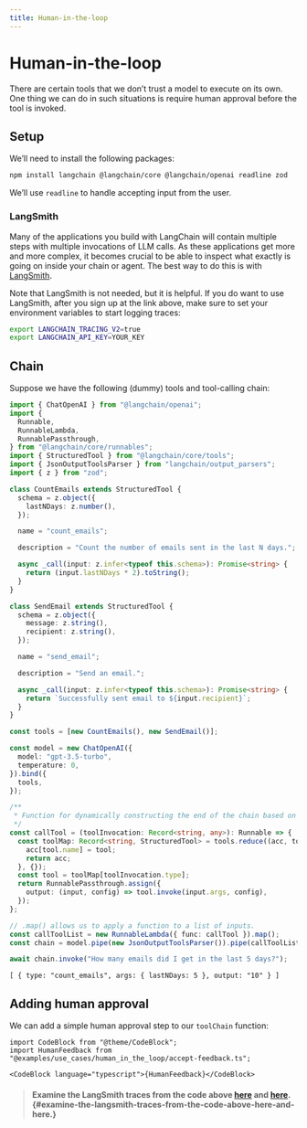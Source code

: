 ```yaml
---
title: Human-in-the-loop
---
```


# Human-in-the-loop

There are certain tools that we don’t trust a model to execute on its
own. One thing we can do in such situations is require human approval
before the tool is invoked.

## Setup

We’ll need to install the following packages:

```bash
npm install langchain @langchain/core @langchain/openai readline zod
```

We’ll use `readline` to handle accepting input from the user.

### LangSmith

Many of the applications you build with LangChain will contain multiple
steps with multiple invocations of LLM calls. As these applications get
more and more complex, it becomes crucial to be able to inspect what
exactly is going on inside your chain or agent. The best way to do this
is with [LangSmith](https://smith.langchain.com/).

Note that LangSmith is not needed, but it is helpful. If you do want to
use LangSmith, after you sign up at the link above, make sure to set
your environment variables to start logging traces:

```bash
export LANGCHAIN_TRACING_V2=true
export LANGCHAIN_API_KEY=YOUR_KEY
```

## Chain

Suppose we have the following (dummy) tools and tool-calling chain:

```typescript
import { ChatOpenAI } from "@langchain/openai";
import {
  Runnable,
  RunnableLambda,
  RunnablePassthrough,
} from "@langchain/core/runnables";
import { StructuredTool } from "@langchain/core/tools";
import { JsonOutputToolsParser } from "langchain/output_parsers";
import { z } from "zod";

class CountEmails extends StructuredTool {
  schema = z.object({
    lastNDays: z.number(),
  });

  name = "count_emails";

  description = "Count the number of emails sent in the last N days.";

  async _call(input: z.infer<typeof this.schema>): Promise<string> {
    return (input.lastNDays * 2).toString();
  }
}

class SendEmail extends StructuredTool {
  schema = z.object({
    message: z.string(),
    recipient: z.string(),
  });

  name = "send_email";

  description = "Send an email.";

  async _call(input: z.infer<typeof this.schema>): Promise<string> {
    return `Successfully sent email to ${input.recipient}`;
  }
}

const tools = [new CountEmails(), new SendEmail()];
```

```typescript
const model = new ChatOpenAI({
  model: "gpt-3.5-turbo",
  temperature: 0,
}).bind({
  tools,
});

/**
 * Function for dynamically constructing the end of the chain based on the model-selected tool.
 */
const callTool = (toolInvocation: Record<string, any>): Runnable => {
  const toolMap: Record<string, StructuredTool> = tools.reduce((acc, tool) => {
    acc[tool.name] = tool;
    return acc;
  }, {});
  const tool = toolMap[toolInvocation.type];
  return RunnablePassthrough.assign({
    output: (input, config) => tool.invoke(input.args, config),
  });
};
```

```typescript
// .map() allows us to apply a function to a list of inputs.
const callToolList = new RunnableLambda({ func: callTool }).map();
const chain = model.pipe(new JsonOutputToolsParser()).pipe(callToolList);
```

```typescript
await chain.invoke("How many emails did I get in the last 5 days?");
```

```text
[ { type: "count_emails", args: { lastNDays: 5 }, output: "10" } ]
```

## Adding human approval

We can add a simple human approval step to our `toolChain` function:

```mdx-code-block
import CodeBlock from "@theme/CodeBlock";
import HumanFeedback from "@examples/use_cases/human_in_the_loop/accept-feedback.ts";

<CodeBlock language="typescript">{HumanFeedback}</CodeBlock>
```

> #### Examine the LangSmith traces from the code above [here](https://smith.langchain.com/public/aac711ff-b1a1-4fd7-a298-0f20909259b6/r) and [here](https://smith.langchain.com/public/7b35ee77-b369-4b95-af4f-b83510f9a93b/r). {#examine-the-langsmith-traces-from-the-code-above-here-and-here.}

